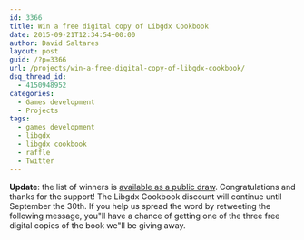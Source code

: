 ```yaml
---
id: 3366
title: Win a free digital copy of Libgdx Cookbook
date: 2015-09-21T12:34:54+00:00
author: David Saltares
layout: post
guid: /?p=3366
url: /projects/win-a-free-digital-copy-of-libgdx-cookbook/
dsq_thread_id:
  - 4150948952
categories:
  - Games development
  - Projects
tags:
  - games development
  - libgdx
  - libgdx cookbook
  - raffle
  - Twitter
---
```


**Update**: the list of winners is [available as a public draw](http://echaloasuerte.com/draw/56116030741c1f1a7290c5b3/).
Congratulations and thanks for the support! The Libgdx Cookbook discount will
continue until September the 30th. If you help us spread the word by retweeting
the following message, you"ll have a chance of getting one of the three free
digital copies of the book we"ll be giving away.

<Tweet user="d_saltares" tweetId="645885222828015616" />
